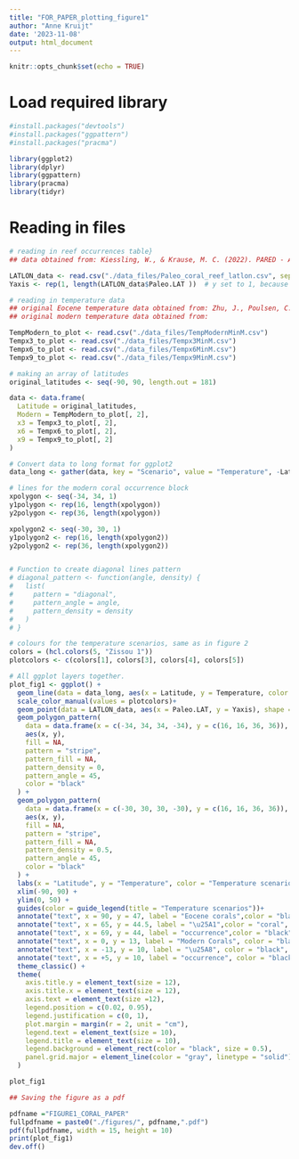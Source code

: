 ```yaml
---
title: "FOR_PAPER_plotting_figure1"
author: "Anne Kruijt"
date: '2023-11-08'
output: html_document
---
```


```r
knitr::opts_chunk$set(echo = TRUE)
```

# Load required library
```r
#install.packages("devtools")
#install.packages("ggpattern")
#install.packages("pracma")

```

```r
library(ggplot2)
library(dplyr)
library(ggpattern)
library(pracma)
library(tidyr)
```

# Reading in files
```r

# reading in reef occurrences table}
## data obtained from: Kiessling, W., & Krause, M. C. (2022). PARED - An online database of Phanerozoic reefs. https://www.paleo-reefs.pal.uni-erlangen.de 

LATLON_data <- read.csv("./data_files/Paleo_coral_reef_latlon.csv", sep = ";")  # file containing coordinates of the Eocene coral occurrences
Yaxis <- rep(1, length(LATLON_data$Paleo.LAT ))  # y set to 1, because the y-axis is not meaningful for 'occurrence'

# reading in temperature data
## original Eocene temperature data obtained from: Zhu, J., Poulsen, C. J., & Tierney, J. E. (2019). Simulation of Eocene extreme warmth and high climate sensitivity through cloud feedbacks. Science Advances, 5(9). https://doi.org/10.1126/sciadv.aax1874 
## original modern temperature data obtained from:

TempModern_to_plot <- read.csv("./data_files/TempModernMinM.csv")
Tempx3_to_plot <- read.csv("./data_files/Tempx3MinM.csv")
Tempx6_to_plot <- read.csv("./data_files/Tempx6MinM.csv")
Tempx9_to_plot <- read.csv("./data_files/Tempx9MinM.csv")

# making an array of latitudes
original_latitudes <- seq(-90, 90, length.out = 181)

```


```r
data <- data.frame(
  Latitude = original_latitudes,
  Modern = TempModern_to_plot[, 2],
  x3 = Tempx3_to_plot[, 2],
  x6 = Tempx6_to_plot[, 2],
  x9 = Tempx9_to_plot[, 2]
)

# Convert data to long format for ggplot2
data_long <- gather(data, key = "Scenario", value = "Temperature", -Latitude)

# lines for the modern coral occurrence block
xpolygon <- seq(-34, 34, 1)
y1polygon <- rep(16, length(xpolygon))
y2polygon <- rep(36, length(xpolygon))

xpolygon2 <- seq(-30, 30, 1)
y1polygon2 <- rep(16, length(xpolygon2))
y2polygon2 <- rep(36, length(xpolygon2))


# Function to create diagonal lines pattern
# diagonal_pattern <- function(angle, density) {
#   list(
#     pattern = "diagonal",
#     pattern_angle = angle,
#     pattern_density = density
#   )
# }

# colours for the temperature scenarios, same as in figure 2
colors = (hcl.colors(5, "Zissou 1"))
plotcolors <- c(colors[1], colors[3], colors[4], colors[5])

# All ggplot layers together.
plot_fig1 <- ggplot() +
  geom_line(data = data_long, aes(x = Latitude, y = Temperature, color = Scenario), linewidth = 1.) +
  scale_color_manual(values = plotcolors)+
  geom_point(data = LATLON_data, aes(x = Paleo.LAT, y = Yaxis), shape = 22, color = "coral", size=3) + 
  geom_polygon_pattern(
    data = data.frame(x = c(-34, 34, 34, -34), y = c(16, 16, 36, 36)),
    aes(x, y),
    fill = NA,
    pattern = "stripe",
    pattern_fill = NA,
    pattern_density = 0,
    pattern_angle = 45,
    color = "black"
  ) +
  geom_polygon_pattern(
    data = data.frame(x = c(-30, 30, 30, -30), y = c(16, 16, 36, 36)),
    aes(x, y),
    fill = NA,
    pattern = "stripe",
    pattern_fill = NA,
    pattern_density = 0.5,
    pattern_angle = 45,
    color = "black"
  ) +
  labs(x = "Latitude", y = "Temperature", color = "Temperature scenarios") +
  xlim(-90, 90) +
  ylim(0, 50) +
  guides(color = guide_legend(title = "Temperature scenarios"))+
  annotate("text", x = 90, y = 47, label = "Eocene corals",color = "black", size = 10/.pt, hjust = 1) +
  annotate("text", x = 65, y = 44.5, label = "\u25A1",color = "coral", size = 5, hjust = 1) +
  annotate("text", x = 69, y = 44, label = "occurrence",color = "black", size = 10/.pt, hjust = 0.1) +
  annotate("text", x = 0, y = 13, label = "Modern Corals", color = "black", size = 10/.pt) +
  annotate("text", x = -13, y = 10, label = "\u25A8", color = "black", size = 3.8) +
  annotate("text", x = +5, y = 10, label = "occurrence", color = "black", size = 10/.pt)+
  theme_classic() +
  theme(
    axis.title.y = element_text(size = 12),
    axis.title.x = element_text(size = 12),
    axis.text = element_text(size =12),
    legend.position = c(0.02, 0.95),
    legend.justification = c(0, 1),
    plot.margin = margin(r = 2, unit = "cm"),
    legend.text = element_text(size = 10),
    legend.title = element_text(size = 10),
    legend.background = element_rect(color = "black", size = 0.5),
    panel.grid.major = element_line(color = "gray", linetype = "solid")
  )

plot_fig1
```

```r
## Saving the figure as a pdf

pdfname ="FIGURE1_CORAL_PAPER"
fullpdfname = paste0("./figures/", pdfname,".pdf")
pdf(fullpdfname, width = 15, height = 10)
print(plot_fig1)
dev.off()
```




